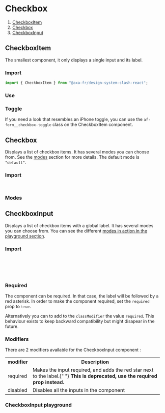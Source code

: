 
<Meta of={Stories} />

# Checkbox

1. [CheckboxItem](#checkboxitem)
2. [Checkbox](#checkbox)
3. [CheckboxInput](#checkboxinput)

## CheckboxItem

The smallest component, it only displays a single input and its label.

### Import

```javascript
import { CheckboxItem } from "@axa-fr/design-system-slash-react";
```

### Use

<Canvas of={Stories.CheckboxItemStory} />

### Toggle

If you need a look that resembles an iPhone toggle, you can use the `af-form__checkbox-toggle` class on the CheckboxItem component.

<Canvas of={Stories.CheckboxItemToggleStory} />
<Controls of={Stories.CheckboxItemToggleStory} />

## Checkbox

Displays a list of checkbox items. It has several modes you can choose from. See the [modes](#modes) section for more details.
The default mode is `"default"`.

### Import

```javascript
import { Checkbox, CheckboxModes } from "@axa-fr/design-system-slash-react";
```

### Modes

<Canvas of={Stories.CheckboxStory} />
<Controls of={Stories.CheckboxStory} />

## CheckboxInput

Displays a list of checkbox items with a global label. It has several modes you can choose from. You can see the different [modes in action in the playground section](#checkboxinput-playground).

### Import

```javascript
import {
  CheckboxInput,
  CheckboxModes,
} from "@axa-fr/react-toolkit-form-input-checkbox";
```

### Required

The component can be required. In that case, the label will be followed by a red asterisk. In order to make the component required, set the `required` prop to `true`.

Alternatively you can to add to the `classModifier` the value `required`. This behaviour exists to keep backward compatibility but might disapear in the future.

### Modifiers

There are 2 modifiers available for the CheckboxInput component :

<table>
  <tr>
    <th>modifier</th>
    <th>Description</th>
  </tr>
  <tr>
    <td>required</td>
    <td>
      Makes the input required, and adds the red star next to the label.{" "}
      <strong>This is deprecated, use the required prop instead.</strong>
    </td>
  </tr>
  <tr>
    <td>disabled</td>
    <td>Disables all the inputs in the component</td>
  </tr>
</table>

### CheckboxInput playground

<Canvas of={Stories.CheckboxInputStory} />
<Controls of={Stories.CheckboxInputStory} />
